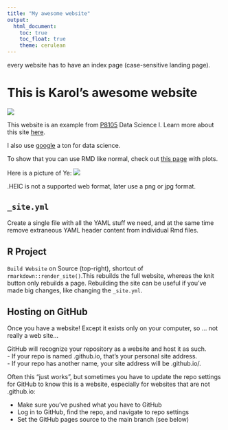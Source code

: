 ```yaml
---
title: "My awesome website"
output: 
  html_document:
    toc: true
    toc_float: true
    theme: cerulean
---
```

every website has to have an index page (case-sensitive landing page).


# This is Karol's awesome website

![](https://media.giphy.com/media/drXGoW1iudhKw/giphy.gif)

This website is an example from [P8105](https://p8105.com/index.html) Data Science I. Learn more about this site [here](about.html).

I also use [google](https://www.google.com/) a ton for data science.

To show that you can use RMD like normal, check out [this page](plots.html) with plots.    


Here is a picture of Ye:
![](images/IMG_6323.HEIC)
      
.HEIC is not a supported web format, later use a png or jpg format.


## `_site.yml`

Create a single file with all the YAML stuff we need, and at the same time remove extraneous YAML header content from individual Rmd files.


## R Project
`Build Website` on Source (top-right), shortcut of `rmarkdown::render_site()`.This rebuilds the full website, whereas the knit button only rebuilds a page. Rebuilding the site can be useful if you’ve made big changes, like changing the `_site.yml`.

## Hosting on GitHub

Once you have a website! Except it exists only on your computer, so … not really a web site…

GitHub will recognize your repository as a website and host it as such.    
- If your repo is named <YOUR_GH_NAME>.github.io, that’s your personal site address.     
- If your repo has another name, your site address will be <YOUR_GH_NAME>.github.io/<YOUR_PROJECT_NAME>.       

Often this “just works”, but sometimes you have to update the repo settings for GitHub to know this is a website, especially for websites that are not <YOUR_GH_NAME>.github.io:

- Make sure you’ve pushed what you have to GitHub
- Log in to GitHub, find the repo, and navigate to repo settings
- Set the GitHub pages source to the main branch (see below)









